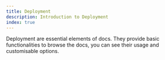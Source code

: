 ```yaml
---
title: Deployment
description: Introduction to Deployment
index: true
---
```


Deployment are essential elements of docs.
They provide basic functionalities to browse the docs, you can see their usage and customisable options.